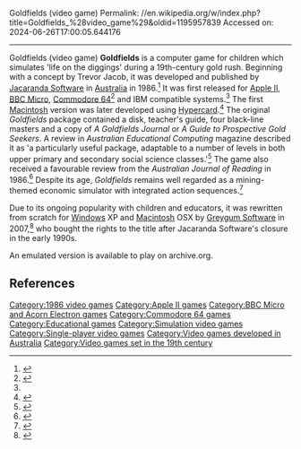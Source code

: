 Goldfields (video game)
Permalink: //en.wikipedia.org/w/index.php?title=Goldfields_%28video_game%29&oldid=1195957839
Accessed on: 2024-06-26T17:00:05.644176



------
Goldfields (video game)
{{notability|Products|date=January 2015}}
{{Infobox VG
|title       = Goldfields
 |image       = Goldfields videogame logo.jpg
|developer   = [[Jacaranda Software]]
|publisher   = Jacaranda Software
|director    = 
 |designer    = 
 |composer    = 
 |engine      = 
 |released    = {{Plainlist|
*1986
*2007}}
 |genre       = [[simulation game]]
 |modes       = [[Single-player video game|Single-player]]
 |platforms   = {{Plainlist|
*[[Apple II]]
*[[BBC Micro]]
*[[Commodore 64]]
*[[Personal computer]]
*[[Macintosh]]}}
|caption = 
|alt = 
}}'''Goldfields''' is a computer game for children which simulates 'life on the diggings' during a 19th-century gold rush. Beginning with a concept by Trevor Jacob, it was developed and published by [[Jacaranda Software]] in [[Australia]] in 1986.<ref>{{Cite web|url = http://playitagainproject.org/games/goldfields/|title = Goldfields|access-date = 2015-01-27|website = Play it again...}}</ref> It was first released for [[Apple II]], [[BBC Micro]], [[Commodore 64]]<ref>{{Cite web|url = http://www.gamebase64.com/game.php?id=3212&d=45|title = Goldfields|access-date = 2015-01-27|website = Gamebase 64}}</ref> and IBM compatible systems.<ref name=":0" /> The first [[Macintosh]] version was later developed using [[Hypercard]].<ref>{{Cite book|url = https://www.worldcat.org/oclc/222816122|title = Goldfields : a simulation of life on the diggings|access-date = 2015-01-27|via = OCLC World Cat| oclc=222816122 }}</ref> The original ''Goldfields'' package contained a disk, teacher's guide, four black-line masters and a copy of ''A Goldfields Journal'' or ''A Guide to Prospective Gold Seekers''. A review in ''Australian Educational Computing'' magazine described it as 'a particularly useful package, adaptable to a number of levels in both upper primary and secondary social science classes.'<ref name=":0">{{Cite journal|url = http://acce.edu.au/sites/acce.edu.au/files/pj/journal/AEC%20Vol%201%20No%201%201986%20Software%20reviews.pdf|title = Software Reviews - Goldfields|date = 1986-07-01|journal = Australian Educational Computing|access-date = 2015-01-27}}</ref> The game also received a favourable review from the ''Australian Journal of Reading'' in 1986.<ref>{{Cite web|url = http://search.informit.com.au/documentSummary;dn=469367102008934;res=IELHSS|title = Australian Journal of Reading Volume 9 Issue 4|date = 1986-11-01|access-date = 2015-01-27|website = Informit}}</ref> Despite its age, ''Goldfields'' remains well regarded as a mining-themed economic simulator with integrated action sequences.<ref>{{Cite web|url=http://www.squakenet.com/download/goldfields/893/ |title=Strategy > 1990 > Goldfields |access-date=2015-01-27 |website=Squakenet |url-status=dead |archive-url=https://web.archive.org/web/20130918223743/http://www.squakenet.com/download/goldfields/893/ |archive-date=2013-09-18 }}</ref>

Due to its ongoing popularity with children and educators, it was rewritten from scratch for [[Windows]] XP and [[Macintosh]] OSX by [[Greygum Software]] in 2007,<ref>{{Cite web|url = http://www.greygum.com.au/nebula/|title = Greygum Software|date = 2007-01-22|access-date = 2015-01-27|website = Greygum Software}}</ref> who bought the rights to the title after Jacaranda Software's closure in the early 1990s.

An emulated version is available to play on archive.org.

== References ==
<references />

[[Category:1986 video games]]
[[Category:Apple II games]]
[[Category:BBC Micro and Acorn Electron games]]
[[Category:Commodore 64 games]]
[[Category:Educational games]]
[[Category:Simulation video games]]
[[Category:Single-player video games]]
[[Category:Video games developed in Australia]]
[[Category:Video games set in the 19th century]]